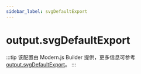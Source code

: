 ```yaml
---
sidebar_label: svgDefaultExport
---
```


# output.svgDefaultExport

:::tip
该配置由 Modern.js Builder 提供，更多信息可参考 [output.svgDefaultExport](https://modernjs.dev/builder/api/config-output.html#outputsvgdefaultexport)。
:::


<Main />

